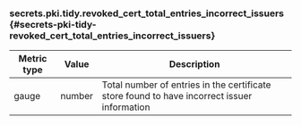 ### secrets.pki.tidy.revoked_cert_total_entries_incorrect_issuers {#secrets-pki-tidy-revoked_cert_total_entries_incorrect_issuers}

Metric type | Value   | Description
----------- | ------- | -----------
gauge       | number  | Total number of entries in the certificate store found to have incorrect issuer information

